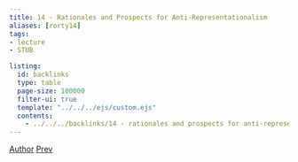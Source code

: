 ```yaml
---
title: 14 - Rationales and Prospects for Anti-Representationalism
aliases: [rorty14]
tags:  
- lecture
- STUB

listing:
  id: backlinks
  type: table
  page-size: 100000
  filter-ui: true
  template: "../../../ejs/custom.ejs"
  contents:
    - ../../../backlinks/14 - rationales and prospects for anti-representationalism.yml
---
```


[Author](/docs/phil/people/Robert Brandom.html) [Prev](/docs/phil/antirep2020/13 - Global or Local Expressivism? The Current State of Play.html)